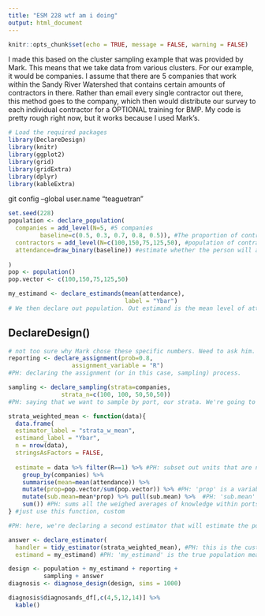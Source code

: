 ```yaml
---
title: "ESM 228 wtf am i doing"
output: html_document
---
```


```r
knitr::opts_chunk$set(echo = TRUE, message = FALSE, warning = FALSE)
```

I made this based on the cluster sampling example that was provided by Mark. This means that we take data from various clusters. For our example, it would be companies. I assume that there are 5 companies that work within the Sandy River Watershed that contains certain amounts of contractors in there. Rather than email every single contractor out there, this method goes to the company, which then would distribute our survey to each individual contractor for a OPTIONAL training for BMP. My code is pretty rough right now, but it works because I used Mark's. 

```r
# Load the required packages
library(DeclareDesign)
library(knitr)
library(ggplot2)
library(grid)
library(gridExtra)
library(dplyr)
library(kableExtra)
```
git config --global user.name "teaguetran"
```r
set.seed(228)
population <- declare_population(
  companies = add_level(N=5, #5 companies 
         baseline=c(0.5, 0.3, 0.7, 0.8, 0.5)), #The proportion of contracators within those companies that will respond as "highly likely" or "somewhat likely" to do training. Remember, we take the scaled question and change it to binary
  contractors = add_level(N=c(100,150,75,125,50), #population of contractors in each company that we send the survey to
  attendance=draw_binary(baseline)) #estimate whether the person will attend training or not (1 = attend, 0 = will not attend)
 
)
pop <- population()
pop.vector <- c(100,150,75,125,50)

my_estimand <- declare_estimands(mean(attendance),
                                 label = "Ybar")
# We then declare out population. Out estimand is the mean level of attendance among the sample.

```

## DeclareDesign()

```r
# not too sure why Mark chose these specific numbers. Need to ask him. 
reporting <- declare_assignment(prob=0.8,
                  assignment_variable = "R")
#PH: declaring the assignment (or in this case, sampling) process.

sampling <- declare_sampling(strata=companies,
               strata_n=c(100, 100, 50,50,50))
#PH: saying that we want to sample by port, our strata. We're going to take 80 units from the first, second, third, and fourth ports, and then 8 units from the remaining ports.
```

```r
strata_weighted_mean <- function(data){
  data.frame(  
  estimator_label = "strata_w_mean",
  estimand_label = "Ybar",
  n = nrow(data),
  stringsAsFactors = FALSE,
  
  estimate = data %>% filter(R==1) %>% #PH: subset out units that are not sampled.
    group_by(companies) %>% 
    summarise(mean=mean(attendance)) %>%
    mutate(prop=pop.vector/sum(pop.vector)) %>% #PH: 'prop' is a variable calculating the proportion of units in the population that are at a given port.
    mutate(sub.mean=mean*prop) %>% pull(sub.mean) %>%  #PH: 'sub.mean' is a weighted average of the knowledge level within a given port.
    sum()) #PH: sums all the weighed averages of knowledge within ports to get a weighted sample mean.
} #just use this function, custom

#PH: here, we're declaring a second estimator that will estimate the population mean by calculating a strata weighted mean of the sample
```

```r

answer <- declare_estimator(
  handler = tidy_estimator(strata_weighted_mean), #PH: this is the custom function we wrote in the chunk above.
  estimand = my_estimand) #PH: 'my_estimand' is the true population mean of knowledge. We happen to know this in this case (b/c we faked the data), but you'll have to make an educated guess about what this is in practice. Often, you see people designing M&E programs cite research to take a stab at the actual value of the estimand.

design <- population + my_estimand + reporting +
          sampling + answer
diagnosis <- diagnose_design(design, sims = 1000)

diagnosis$diagnosands_df[,c(4,5,12,14)] %>%
  kable()

```



































